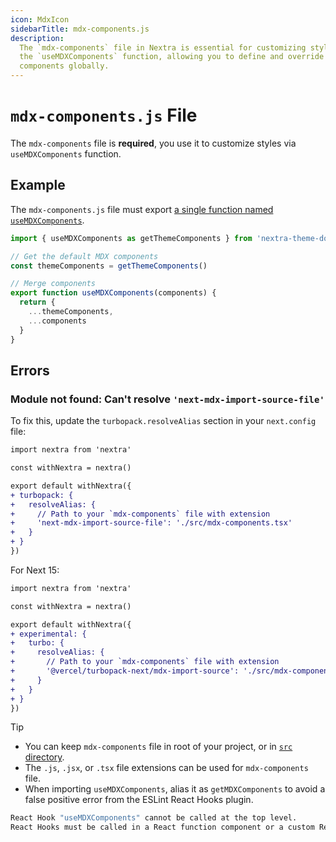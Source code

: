 ```yaml
---
icon: MdxIcon
sidebarTitle: mdx-components.js
description:
  The `mdx-components` file in Nextra is essential for customizing styles via
  the `useMDXComponents` function, allowing you to define and override MDX
  components globally.
---
```


# `mdx-components.js` File

The `mdx-components` file is **required**, you use it to customize styles via
`useMDXComponents` function.

## Example

The `mdx-components.js` file must export
[a single function named `useMDXComponents`](/api/usemdxcomponents).

```ts filename="mdx-components.js"
import { useMDXComponents as getThemeComponents } from 'nextra-theme-docs' // nextra-theme-blog or your custom theme

// Get the default MDX components
const themeComponents = getThemeComponents()

// Merge components
export function useMDXComponents(components) {
  return {
    ...themeComponents,
    ...components
  }
}
```

## Errors

### Module not found: Can't resolve `'next-mdx-import-source-file'`

To fix this, update the `turbopack.resolveAlias` section in your `next.config`
file:

```diff filename="next.config.mjs"
import nextra from 'nextra'

const withNextra = nextra()

export default withNextra({
+ turbopack: {
+   resolveAlias: {
+     // Path to your `mdx-components` file with extension
+     'next-mdx-import-source-file': './src/mdx-components.tsx'
+   }
+ }
})
```

For Next 15:

```diff filename="next.config.mjs"
import nextra from 'nextra'

const withNextra = nextra()

export default withNextra({
+ experimental: {
+   turbo: {
+     resolveAlias: {
+       // Path to your `mdx-components` file with extension
+       '@vercel/turbopack-next/mdx-import-source': './src/mdx-components.tsx'
+     }
+   }
+ }
})
```

> [!TIP]
>
> - You can keep `mdx-components` file in root of your project, or in
>   [`src` directory](./src-directory).
> - The `.js`, `.jsx`, or `.tsx` file extensions can be used for
>   `mdx-components` file.
> - When importing `useMDXComponents`, alias it as `getMDXComponents` to avoid a
>   false positive error from the ESLint React Hooks plugin.
>
> ```bash filename="react-hooks/rules-of-hooks"
> React Hook "useMDXComponents" cannot be called at the top level.
> React Hooks must be called in a React function component or a custom React Hook function.
> ```
